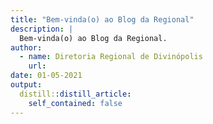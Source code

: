 ```yaml
---
title: "Bem-vinda(o) ao Blog da Regional"
description: |
  Bem-vinda(o) ao Blog da Regional. 
author:
  - name: Diretoria Regional de Divinópolis 
    url: 
date: 01-05-2021
output:
  distill::distill_article:
    self_contained: false
---
```




